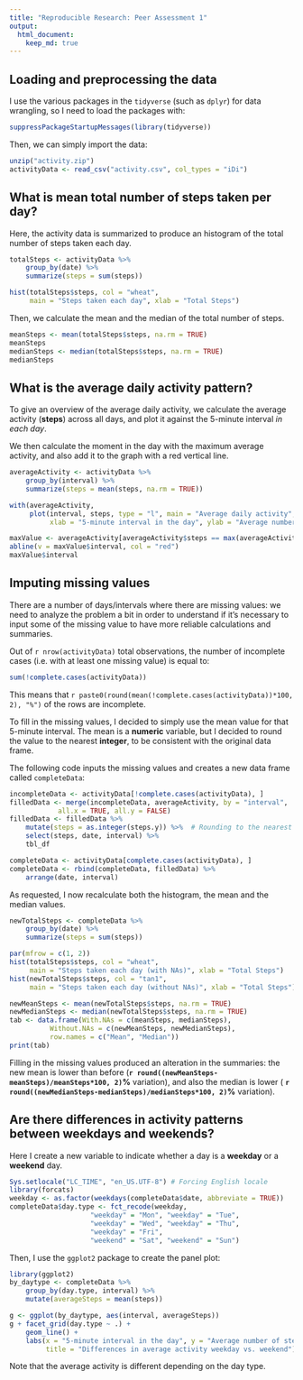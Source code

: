 ```yaml
---
title: "Reproducible Research: Peer Assessment 1"
output: 
  html_document:
    keep_md: true
---
```


## Loading and preprocessing the data

I use the various packages in the `tidyverse` (such as `dplyr`) for data 
wrangling, so I need to load the packages with:

```r
suppressPackageStartupMessages(library(tidyverse))
```

Then, we can simply import the data:

```r
unzip("activity.zip")
activityData <- read_csv("activity.csv", col_types = "iDi")
```


## What is mean total number of steps taken per day?

Here, the activity data is summarized to produce an histogram of the total number
of steps taken each day.

```r
totalSteps <- activityData %>% 
	group_by(date) %>% 
	summarize(steps = sum(steps))

hist(totalSteps$steps, col = "wheat",
     main = "Steps taken each day", xlab = "Total Steps")
```

Then, we calculate the mean and the median of the total number of steps.

```r
meanSteps <- mean(totalSteps$steps, na.rm = TRUE)
meanSteps
medianSteps <- median(totalSteps$steps, na.rm = TRUE)
medianSteps
```

## What is the average daily activity pattern?

To give an overview of the average daily activity, we calculate the average 
activity (**steps**) across all days, and plot it against the 5-minute interval 
*in each day*.  

We then calculate the moment in the day with the maximum average activity, and 
also add it to the graph with a red vertical line.

```r
averageActivity <- activityData %>% 
	group_by(interval) %>% 
	summarize(steps = mean(steps, na.rm = TRUE))

with(averageActivity,
     plot(interval, steps, type = "l", main = "Average daily activity",
          xlab = "5-minute interval in the day", ylab = "Average number of steps"))

maxValue <- averageActivity[averageActivity$steps == max(averageActivity$steps), ]
abline(v = maxValue$interval, col = "red")
maxValue$interval
```

## Imputing missing values

There are a number of days/intervals where there are missing values: we need 
to analyze the problem a bit in order to understand if it's necessary to input 
some of the missing value to have more reliable calculations and summaries.

Out of `r nrow(activityData)` total observations, the number of incomplete 
cases (i.e. with at least one missing value) is equal to:

```r
sum(!complete.cases(activityData))
```

This means that `r paste0(round(mean(!complete.cases(activityData))*100, 2), "%")` 
of the rows are incomplete.

To fill in the missing values, I decided to simply use the mean value for that 
5-minute interval. The mean is a **numeric** variable, but I decided to round 
the value to the nearest **integer**, to be consistent with the original data frame.

The following code inputs the missing values and creates a new data frame called
`completeData`:

```r
incompleteData <- activityData[!complete.cases(activityData), ]
filledData <- merge(incompleteData, averageActivity, by = "interval",
		    all.x = TRUE, all.y = FALSE)
filledData <- filledData %>% 
	mutate(steps = as.integer(steps.y)) %>%  # Rounding to the nearest integer
	select(steps, date, interval) %>% 
	tbl_df

completeData <- activityData[complete.cases(activityData), ]
completeData <- rbind(completeData, filledData) %>% 
	arrange(date, interval)
```

As requested, I now recalculate both the histogram, the mean and the median values.

```r
newTotalSteps <- completeData %>% 
	group_by(date) %>% 
	summarize(steps = sum(steps))

par(mfrow = c(1, 2))
hist(totalSteps$steps, col = "wheat",
     main = "Steps taken each day (with NAs)", xlab = "Total Steps")
hist(newTotalSteps$steps, col = "tan1",
     main = "Steps taken each day (without NAs)", xlab = "Total Steps")

newMeanSteps <- mean(newTotalSteps$steps, na.rm = TRUE)
newMedianSteps <- median(newTotalSteps$steps, na.rm = TRUE)
tab <- data.frame(With.NAs = c(meanSteps, medianSteps),
		  Without.NAs = c(newMeanSteps, newMedianSteps),
		  row.names = c("Mean", "Median"))
print(tab)
```

Filling in the missing values produced an alteration in the summaries: the new 
mean is lower than before (**`r round((newMeanSteps-meanSteps)/meanSteps*100, 2)`%** 
variation), and also the median is lower (
**`r round((newMedianSteps-medianSteps)/medianSteps*100, 2)`%** variation).

## Are there differences in activity patterns between weekdays and weekends?

Here I create a new variable to indicate whether a day is a **weekday** or
a **weekend** day.

```r
Sys.setlocale("LC_TIME", "en_US.UTF-8") # Forcing English locale
library(forcats)
weekday <- as.factor(weekdays(completeData$date, abbreviate = TRUE))
completeData$day.type <- fct_recode(weekday,
				    "weekday" = "Mon", "weekday" = "Tue",
				    "weekday" = "Wed", "weekday" = "Thu",
				    "weekday" = "Fri",
				    "weekend" = "Sat", "weekend" = "Sun")
```

Then, I use the `ggplot2` package to create the panel plot:

```r
library(ggplot2)
by_daytype <- completeData %>% 
	group_by(day.type, interval) %>% 
	mutate(averageSteps = mean(steps))

g <- ggplot(by_daytype, aes(interval, averageSteps))
g + facet_grid(day.type ~ .) +
	geom_line() +
	labs(x = "5-minute interval in the day", y = "Average number of steps",
	     title = "Differences in average activity weekday vs. weekend")


```

Note that the average activity is different depending on the day type.